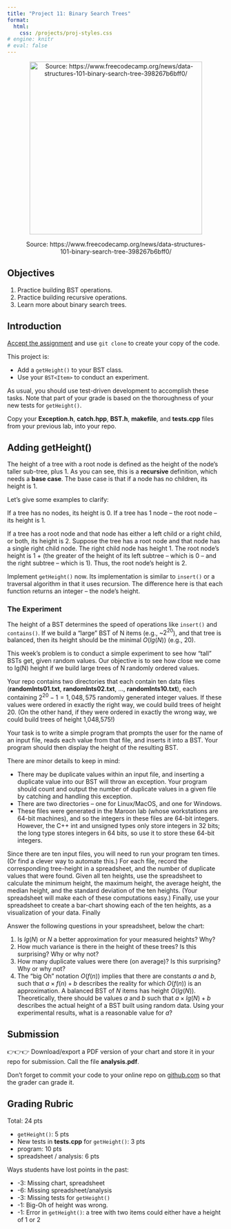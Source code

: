 ```yaml
---
title: "Project 11: Binary Search Trees"
format: 
  html:
    css: /projects/proj-styles.css
# engine: knitr
# eval: false
---
```


<center>

<figure>

<img src="/images/projects/proj11-header.jpeg" alt="Source: https://www.freecodecamp.org/news/data-structures-101-binary-search-tree-398267b6bff0/" width="400"/>

<figcaption>Source: https://www.freecodecamp.org/news/data-structures-101-binary-search-tree-398267b6bff0/</figcaption>

</figure>

</center>

## Objectives

1.  Practice building BST operations.
2.  Practice building recursive operations.
3.  Learn more about binary search trees.

## Introduction

[Accept the assignment](https://classroom.github.com/a/RcbwBOey){target="_blank"} and use `git clone` to create your copy of the code.

This project is:

-   Add a `getHeight()` to your BST class.
-   Use your `BST<Item>` to conduct an experiment.

As usual, you should use test-driven development to accomplish these tasks. Note that part of your grade is based on the thoroughness of your new tests for `getHeight()`.

::: callout-important
Copy your **Exception.h**, **catch.hpp**, **BST.h**, **makefile**, and **tests.cpp** files from your previous lab, into your repo.
:::

## Adding getHeight()

The height of a tree with a root node is defined as the height of the node's taller sub-tree, plus 1. As you can see, this is a **recursive** definition, which needs a **base case**. The base case is that if a node has no children, its height is 1.

Let's give some examples to clarify:

If a tree has no nodes, its height is 0. If a tree has 1 node -- the root node -- its height is 1.

If a tree has a root node and that node has either a left child or a right child, or both, its height is 2. Suppose the tree has a root node and that node has a single right child node. The right child node has height 1. The root node's height is 1 + (the greater of the height of its left subtree -- which is 0 -- and the right subtree -- which is 1). Thus, the root node's height is 2.

Implement `getHeight()` now. Its implementation is similar to `insert()` or a traversal algorithm in that it uses recursion. The difference here is that each function returns an integer -- the node's height.

### The Experiment

The height of a BST determines the speed of operations like `insert()` and `contains()`. If we build a "large" BST of N items (e.g., \~$2^{20}$), and that tree is balanced, then its height should be the minimal $O(lg(N))$ (e.g., 20).

This week's problem is to conduct a simple experiment to see how "tall" BSTs get, given random values. Our objective is to see how close we come to lg(N) height if we build large trees of N randomly ordered values.

Your repo contains two directories that each contain ten data files (**randomInts01.txt**, **randomInts02.txt**, ..., **randomInts10.txt**), each containing $2^{20}-1 = 1,048,575$ randomly generated integer values. If these values were ordered in exactly the right way, we could build trees of height 20. (On the other hand, if they were ordered in exactly the wrong way, we could build trees of height 1,048,575!)

Your task is to write a simple program that prompts the user for the name of an input file, reads each value from that file, and inserts it into a BST. Your program should then display the height of the resulting BST.

There are minor details to keep in mind:

-   There may be duplicate values within an input file, and inserting a duplicate value into our BST will throw an exception. Your program should count and output the number of duplicate values in a given file by catching and handling this exception.
-   There are two directories -- one for Linux/MacOS, and one for Windows.
-   These files were generated in the Maroon lab (whose workstations are 64-bit machines), and so the integers in these files are 64-bit integers. However, the C++ int and unsigned types only store integers in 32 bits; the long type stores integers in 64 bits, so use it to store these 64-bit integers.

Since there are ten input files, you will need to run your program ten times. (Or find a clever way to automate this.) For each file, record the corresponding tree-height in a spreadsheet, and the number of duplicate values that were found. Given all ten heights, use the spreadsheet to calculate the minimum height, the maximum height, the average height, the median height, and the standard deviation of the ten heights. (Your spreadsheet will make each of these computations easy.) Finally, use your spreadsheet to create a bar-chart showing each of the ten heights, as a visualization of your data. Finally

Answer the following questions in your spreadsheet, below the chart:

1.  Is $lg(N)$ or $N$ a better approximation for your measured heights? Why?
2.  How much variance is there in the height of these trees? Is this surprising? Why or why not?
3.  How many duplicate values were there (on average)? Is this surprising? Why or why not?
4.  The "big Oh" notation $O(f(n))$ implies that there are constants $a$ and $b$, such that $a \times f(n) + b$ describes the reality for which $O(f(n))$ is an approximation. A balanced BST of $N$ items has height $O(lg(N))$. Theoretically, there should be values $a$ and $b$ such that $a \times lg(N) + b$ describes the actual height of a BST built using random data. Using your experimental results, what is a reasonable value for $a$?

## Submission

::: callout-important
👉👉👉 Download/export a PDF version of your chart and store it in your repo for submission. Call the file **analysis.pdf**.
:::

Don't forget to commit your code to your online repo on [github.com](https://github.com/) so that the grader can grade it.

## Grading Rubric

Total: 24 pts

-   `getHeight()`: 5 pts
-   New tests in **tests.cpp** for `getHeight()`: 3 pts
-   program: 10 pts
-   spreadsheet / analysis: 6 pts

Ways students have lost points in the past:

-   -3: Missing chart, spreadsheet
-   -6: Missing spreadsheet/analysis
-   -3: Missing tests for `getHeight()`
-   -1: Big-Oh of height was wrong.
-   -1: Error in `getHeight()`: a tree with two items could either have a height of 1 or 2